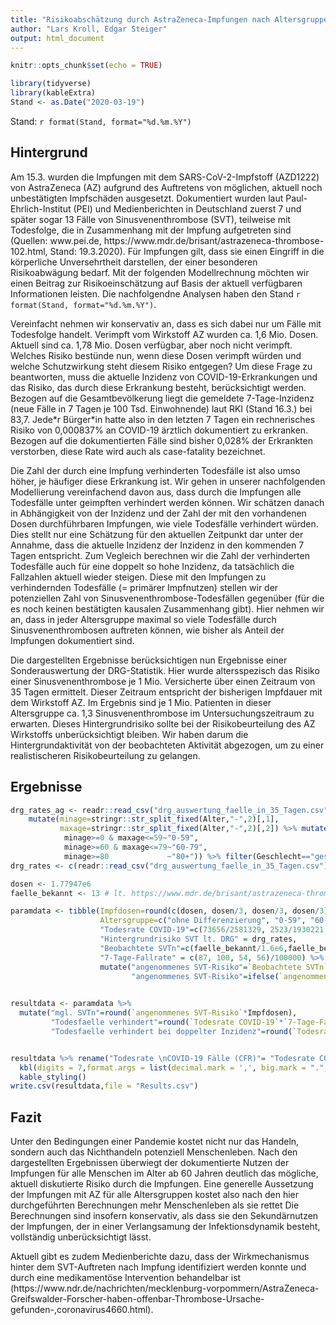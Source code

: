```yaml
---
title: "Risikoabschätzung durch AstraZeneca-Impfungen nach Altersgruppen"
author: "Lars Kroll, Edgar Steiger"
output: html_document
---
```


```r
knitr::opts_chunk$set(echo = TRUE)
```

```r
library(tidyverse)
library(kableExtra)
Stand <- as.Date("2020-03-19")
```
Stand: `r format(Stand, format="%d.%m.%Y")`

## Hintergrund 

Am 15.3. wurden die Impfungen mit dem SARS-CoV-2-Impfstoff (AZD1222) von AstraZeneca (AZ) aufgrund des Auftretens von möglichen, aktuell noch unbestätigten Impfschäden ausgesetzt. Dokumentiert wurden laut Paul-Ehrlich-Institut (PEI) und Medienberichten in Deutschland zuerst 7 und später sogar 13 Fälle von Sinusvenenthrombose (SVT), teilweise mit Todesfolge, die in Zusammenhang mit der Impfung aufgetreten sind (Quellen: www.pei.de, https://www.mdr.de/brisant/astrazeneca-thrombose-102.html, Stand: 19.3.2020). Für Impfungen gilt, dass sie einen Eingriff in die körperliche Unversehrtheit darstellen, der einer besonderen Risikoabwägung bedarf. Mit der folgenden Modellrechnung möchten wir einen Beitrag zur Risikoeinschätzung auf Basis der aktuell verfügbaren Informationen leisten. Die nachfolgendne Analysen haben den Stand `r format(Stand, format="%d.%m.%Y")`.

Vereinfacht nehmen wir konservativ an, dass es sich dabei nur um Fälle mit Todesfolge handelt. Verimpft vom Wirkstoff AZ wurden ca. 1,6 Mio. Dosen. Aktuell sind ca. 1,78 Mio. Dosen verfügbar, aber noch nicht verimpft. Welches Risiko bestünde nun, wenn diese Dosen verimpft würden und welche Schutzwirkung steht diesem Risiko entgegen? Um diese Frage zu beantworten, muss die aktuelle Inzidenz von COVID-19-Erkrankungen und das Risiko, das durch diese Erkrankung besteht, berücksichtigt werden. Bezogen auf die Gesamtbevölkerung liegt die gemeldete 7-Tage-Inzidenz (neue Fälle in 7 Tagen je 100 Tsd. Einwohnende) laut RKI (Stand 16.3.) bei 83,7. Jede\*r Bürger\*in hatte also in den letzten 7 Tagen ein rechnerisches Risiko von 0,000837% an COVID-19 ärztlich dokumentiert zu erkranken. Bezogen auf die dokumentierten Fälle sind bisher 0,028% der Erkrankten verstorben, diese Rate wird auch als case-fatality bezeichnet.

Die Zahl der durch eine Impfung verhinderten Todesfälle ist also umso höher, je häufiger diese Erkrankung ist. Wir gehen in unserer nachfolgenden Modellierung vereinfachend davon aus, dass durch die Impfungen alle Todesfälle unter geimpften verhindert werden können. Wir schätzen danach in Abhängigkeit von der Inzidenz und der Zahl der mit den vorhandenen Dosen durchführbaren Impfungen, wie viele Todesfälle verhindert würden. Dies stellt nur eine Schätzung für den aktuellen Zeitpunkt dar unter der Annahme, dass die aktuelle Inzidenz der Inzidenz in den kommenden 7 Tagen entspricht. Zum Vegleich berechnen wir die Zahl der verhinderten Todesfälle auch für eine doppelt so hohe Inzidenz, da tatsächlich die Fallzahlen aktuell wieder steigen. Diese mit den Impfungen zu verhindernden Todesfälle (= primärer Impfnutzen) stellen wir der potenziellen Zahl von Sinusvenenthrombose-Todesfällen gegenüber (für die es noch keinen bestätigten kausalen Zusammenhang gibt). Hier nehmen wir an, dass in jeder Altersgruppe maximal so viele Todesfälle durch Sinusvenenthrombosen auftreten können, wie bisher als Anteil der Impfungen dokumentiert sind.

Die dargestellten Ergebnisse berücksichtigen nun Ergebnisse einer Sonderauswertung der DRG-Statistik. Hier wurde altersspezisch das Risiko einer Sinusvenenthrombose je 1 Mio. Versicherte über einen Zeitraum von 35 Tagen ermittelt. Dieser Zeitraum entspricht der bisherigen Impfdauer mit dem Wirkstoff AZ. Im Ergebnis sind je 1 Mio. Patienten in dieser Altersgruppe ca. 1,3 Sinusvenenthrombose im Untersuchungszeitraum zu erwarten. Dieses Hintergrundrisiko sollte bei der Risikobeurteilung des AZ Wirkstoffs unberücksichtigt bleiben. Wir haben darum die Hintergrundaktivität von der beobachteten Aktivität abgezogen, um zu einer realistischeren Risikobeurteilung zu gelangen.

## Ergebnisse

```r
drg_rates_ag <- readr::read_csv("drg_auswertung_faelle_in_35_Tagen.csv") %>% filter(`ICD-10-4`=="I67.6+I63.6") %>% select(-contains("ICD")) %>% gather(Alter,Rate,3:ncol(.)) %>% 
    mutate(minage=stringr::str_split_fixed(Alter,"-",2)[,1],
           maxage=stringr::str_split_fixed(Alter,"-",2)[,2]) %>% mutate(AG=case_when(
            minage>=0 & maxage<=59~"0-59",
            minage>=60 & maxage<=79~"60-79",
            minage>=80             ~"80+")) %>% filter(Geschlecht=="gesamt") %>% group_by(AG) %>% summarise(Rate=mean(Rate))  %>% arrange(AG) %>% pull(Rate)
drg_rates <- c(readr::read_csv("drg_auswertung_faelle_in_35_Tagen.csv") %>% filter(`ICD-10-4`=="I67.6+I63.6") %>% filter(Geschlecht=="gesamt") %>% pull(gesamt),drg_rates_ag)/1e6

dosen <- 1.77947e6
faelle_bekannt <- 13 # lt. https://www.mdr.de/brisant/astrazeneca-thrombose-102.html

paramdata <- tibble(Impfdosen=round(c(dosen, dosen/3, dosen/3, dosen/3)),
                    Altersgruppe=c("ohne Differenzierung", "0-59", "60-79", "80+"),
                    "Todesrate COVID-19"=c(73656/2581329, 2523/1930221,19936/396629,51197/254479),
                    "Hintergrundrisiko SVT lt. DRG" = drg_rates,
                    "Beobachtete SVTn"=c(faelle_bekannt/1.6e6,faelle_bekannt/1.6e6,faelle_bekannt/1.6e6,1/1.6e6),
                    "7-Tage-Fallrate" = c(87, 100, 54, 56)/100000) %>%
                    mutate("angenommenes SVT-Risiko"=`Beobachtete SVTn`-`Hintergrundrisiko SVT lt. DRG`,
                           "angenommenes SVT-Risiko"=ifelse(`angenommenes SVT-Risiko`<0,0,`angenommenes SVT-Risiko`))
                    

resultdata <- paramdata %>%
  mutate("mgl. SVTn"=round(`angenommenes SVT-Risiko`*Impfdosen),
         "Todesfaelle verhindert"=round(`Todesrate COVID-19`*`7-Tage-Fallrate`*Impfdosen),
         "Todesfaelle verhindert bei doppelter Inzidenz"=round(`Todesrate COVID-19`*`7-Tage-Fallrate`*2*Impfdosen))


resultdata %>% rename("Todesrate \nCOVID-19 Fälle (CFR)"= "Todesrate COVID-19") %>% 
  kbl(digits = 7,format.args = list(decimal.mark = ',', big.mark = ".", scientific=FALSE)) %>%
  kable_styling()
write.csv(resultdata,file = "Results.csv")
```

## Fazit

Unter den Bedingungen einer Pandemie kostet nicht nur das Handeln, sondern auch das Nichthandeln potenziell Menschenleben. Nach den dargestellten Ergebnissen überwiegt der dokumentierte Nutzen der Impfungen für alle 
Menschen im Alter ab 60 Jahren deutlich das mögliche, aktuell diskutierte Risiko durch die Impfungen. Eine 
generelle Aussetzung der Impfungen mit AZ für alle Altersgruppen kostet also nach den hier durchgeführten 
Berechnungen mehr Menschenleben als sie rettet Die Berechnungen sind insofern konservativ, als dass sie den Sekundärnutzen der Impfungen, der in einer Verlangsamung der Infektionsdynamik besteht, vollständig unberücksichtigt lässt. 

Aktuell gibt es zudem Medienberichte dazu, dass der Wirkmechanismus hinter dem SVT-Auftreten nach Impfung identifiziert werden konnte und durch eine medikamentöse Intervention behandelbar ist (https://www.ndr.de/nachrichten/mecklenburg-vorpommern/AstraZeneca-Greifswalder-Forscher-haben-offenbar-Thrombose-Ursache-gefunden-,coronavirus4660.html). 
